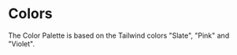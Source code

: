 
<Meta title="Foundation/Colors" />

# Colors

The Color Palette is based on the Tailwind colors "Slate", "Pink" and "Violet".

<ColorPalette>
  <ColorItem 
    title="Slate" 
    colors={{
         50: '#f8fafc',
         100: '#f1f5f9',
         200: '#e2e8f0',
         300: '#cbd5e1',
         400: '#94a3b8',
         500: '#64748b',
         600: '#475569',
         700: '#334155',
         800: '#1e293b',
         900: '#0f172a',
    }} 
  />
   <ColorItem 
    title="Pink" 
    colors={{
         50: '#fdf2f8',
         100: '#fce7f3',
         200: '#fbcfe8',
         300: '#f9a8d4',
         400: '#f472b6',
         500: '#ec4899',
         600: '#db2777',
         700: '#be185d',
         800: '#9d174d',
         900: '#831843',
    }} 
  />
  <ColorItem 
    title="Violet" 
    colors={{
         50: '#f5f3ff',
         100: '#ede9fe',
         200: '#ddd6fe',
         300: '#c4b5fd',
         400: '#a78bfa',
         500: '#8b5cf6',
         600: '#7c3aed',
         700: '#6d28d9',
         800: '#5b21b6',
         900: '#4c1d95',
    }} 
  />
</ColorPalette>
